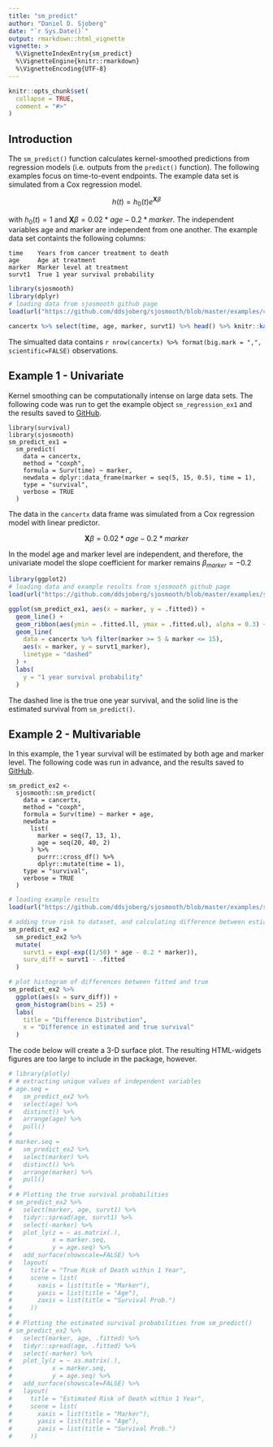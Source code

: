 ```yaml
---
title: "sm_predict"
author: "Daniel D. Sjoberg"
date: "`r Sys.Date()`"
output: rmarkdown::html_vignette
vignette: >
  %\VignetteIndexEntry{sm_predict}
  %\VignetteEngine{knitr::rmarkdown}
  %\VignetteEncoding{UTF-8}
---
```


```r
knitr::opts_chunk$set(
  collapse = TRUE,
  comment = "#>"
)
```

## Introduction

The `sm_predict()` function calculates kernel-smoothed predictions from regression models (i.e. outputs from the `predict()` function).  The following examples focus on time-to-event endpoints.  The example data set is simulated from a Cox regression model.

$$
h(t) = h_0(t)e^{\textbf{X}\beta}
$$

with $h_0(t) = 1$ and $\textbf{X}\beta = 0.02 * age - 0.2 * marker$.  The independent variables age and marker are independent from one another.  The example data set containts the following columns: 

    time    Years from cancer treatment to death
    age     Age at treatment
    marker  Marker level at treatment
    survt1  True 1 year survival probability

```r
library(sjosmooth)
library(dplyr)
# loading data from sjosmooth github page
load(url("https://github.com/ddsjoberg/sjosmooth/blob/master/examples/cancertx.rda?raw=true"))

cancertx %>% select(time, age, marker, survt1) %>% head() %>% knitr::kable()
```

The simualted data contains `r nrow(cancertx) %>% format(big.mark = ",", scientific=FALSE)` observations.

## Example 1 - Univariate

Kernel smoothing can be computationally intense on large data sets.  The following code was run to get the example object `sm_regression_ex1` and the results saved to  [GitHub](https://github.com/ddsjoberg/sjosmooth/tree/master/examples).

```
library(survival)
library(sjosmooth)
sm_predict_ex1 =
  sm_predict(
    data = cancertx,
    method = "coxph",
    formula = Surv(time) ~ marker,
    newdata = dplyr::data_frame(marker = seq(5, 15, 0.5), time = 1),
    type = "survival",
    verbose = TRUE
  )
```

The data in the `cancertx` data frame was simulated from a Cox regression model with linear predictor.  

$$
\textbf{X}\beta = 0.02 * age - 0.2 * marker
$$

In the model age and marker level are independent, and therefore, the univariate model the slope coefficient for marker remains $\beta_{marker} = -0.2$ 

```r
library(ggplot2)
# loading data and example results from sjosmooth github page
load(url("https://github.com/ddsjoberg/sjosmooth/blob/master/examples/sm_predict_ex1.rda?raw=true"))

ggplot(sm_predict_ex1, aes(x = marker, y = .fitted)) +
  geom_line() +
  geom_ribbon(aes(ymin = .fitted.ll, ymax = .fitted.ul), alpha = 0.3) +
  geom_line(
    data = cancertx %>% filter(marker >= 5 & marker <= 15),
    aes(x = marker, y = survt1_marker),
    linetype = "dashed"
  ) +
  labs(
    y = "1 year survival probability"
  )
```

The dashed line is the true one year survival, and the solid line is the estimated survival from `sm_predict()`.

## Example 2 - Multivariable

In this example, the 1 year survival will be estimated by both age and marker level.  The following code was run in advance, and the results saved to [GitHub](https://github.com/ddsjoberg/sjosmooth/tree/master/examples).

```
sm_predict_ex2 <-
  sjosmooth::sm_predict(
    data = cancertx,
    method = "coxph",
    formula = Surv(time) ~ marker + age,
    newdata =
      list(
        marker = seq(7, 13, 1),
        age = seq(20, 40, 2)
      ) %>%
        purrr::cross_df() %>%
        dplyr::mutate(time = 1),
    type = "survival",
    verbose = TRUE
  )
```

```r
# loading example results
load(url("https://github.com/ddsjoberg/sjosmooth/blob/master/examples/sm_predict_ex2.rda?raw=true"))

# adding true risk to dataset, and calculating difference between estiamted and true rate
sm_predict_ex2 = 
  sm_predict_ex2 %>%
  mutate(
    survt1 = exp(-exp((1/50) * age - 0.2 * marker)),
    surv_diff = survt1 - .fitted
  )

# plot histogram of differences between fitted and true
sm_predict_ex2 %>%
  ggplot(aes(x = surv_diff)) +
  geom_histogram(bins = 25) +
  labs(
    title = "Difference Distribution",
    x = "Difference in estimated and true survival"
  )


```
 
The code below will create a 3-D surface plot.  The resulting HTML-widgets figures are too large to include in the package, however.

```r
# library(plotly)
# # extracting unique values of independent variables
# age.seq =
#   sm_predict_ex2 %>%
#   select(age) %>%
#   distinct() %>%
#   arrange(age) %>%
#   pull()
# 
# marker.seq =
#   sm_predict_ex2 %>%
#   select(marker) %>%
#   distinct() %>%
#   arrange(marker) %>%
#   pull()
# 
# # Plotting the true survival probabilities
# sm_predict_ex2 %>%
#   select(marker, age, survt1) %>%
#   tidyr::spread(age, survt1) %>%
#   select(-marker) %>%
#   plot_ly(z = ~ as.matrix(.),
#           x = marker.seq,
#           y = age.seq) %>%
#   add_surface(showscale=FALSE) %>%
#   layout(
#     title = "True Risk of Death within 1 Year",
#     scene = list(
#       xaxis = list(title = "Marker"),
#       yaxis = list(title = "Age"),
#       zaxis = list(title = "Survival Prob.")
#     ))
# 
# # Plotting the estimated survival probabilities from sm_predict()
# sm_predict_ex2 %>%
#   select(marker, age, .fitted) %>%
#   tidyr::spread(age, .fitted) %>%
#   select(-marker) %>%
#   plot_ly(z = ~ as.matrix(.),
#           x = marker.seq,
#           y = age.seq) %>%
#   add_surface(showscale=FALSE) %>%
#   layout(
#     title = "Estimated Risk of Death within 1 Year",
#     scene = list(
#       xaxis = list(title = "Marker"),
#       yaxis = list(title = "Age"),
#       zaxis = list(title = "Survival Prob.")
#     ))
```
